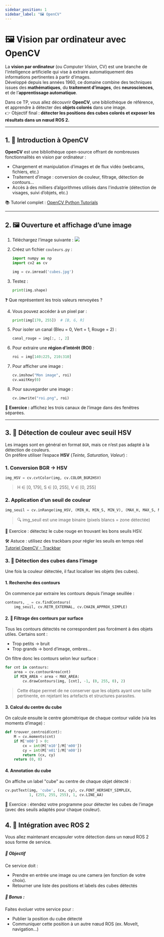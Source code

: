 ```yaml
---
sidebar_position: 1
sidebar_label: "🖼️ OpenCV"
---
```


# 🖼️ Vision par ordinateur avec OpenCV

La **vision par ordinateur** (ou *Computer Vision*, CV) est une branche de l'intelligence artificielle qui vise à extraire automatiquement des informations pertinentes à partir d’images.  
Développé depuis les années 1960, ce domaine combine des techniques issues des **mathématiques**, du **traitement d’images**, des **neurosciences**, et de l’**apprentissage automatique**.

Dans ce TP, vous allez découvrir **OpenCV**, une bibliothèque de référence, et apprendre à détecter des **objets colorés** dans une image.  
👉 Objectif final : **détecter les positions des cubes colorés et exposer les résultats dans un nœud ROS 2.**

---

## 1. 🚀 Introduction à OpenCV

**OpenCV** est une bibliothèque open-source offrant de nombreuses fonctionnalités en vision par ordinateur :

- Chargement et manipulation d’images et de flux vidéo (webcams, fichiers, etc.)
- Traitement d’image : conversion de couleur, filtrage, détection de contours...
- Accès à des milliers d’algorithmes utilisés dans l'industrie (détection de visages, suivi d’objets, etc.)

📚 Tutoriel complet : [OpenCV Python Tutorials](https://docs.opencv.org/4.11.0/d6/d00/tutorial_py_root.html)

---

## 2. 🖼️ Ouverture et affichage d’une image

1. Téléchargez l’image suivante :  ![](/img/vision/cubes.jpg)
   
2. Créez un fichier `couleurs.py` :

    ```python
    import numpy as np
    import cv2 as cv

    img = cv.imread('cubes.jpg')
    ```

3. Testez :

    ```python
    print(img.shape)
    ```

❓ Que représentent les trois valeurs renvoyées ?

4. Vous pouvez accéder à un pixel par :

    ```python
    print(img[170, 255])  # [B, G, R]
    ```

5. Pour isoler un canal (Bleu = 0, Vert = 1, Rouge = 2) :

    ```python
    canal_rouge = img[:, :, 2]
    ```

6. Pour extraire une **région d’intérêt (ROI)** :

    ```python
    roi = img[140:225, 210:310]
    ```

7. Pour afficher une image :

    ```python
    cv.imshow("Mon image", roi)
    cv.waitKey(0)
    ```

8. Pour sauvegarder une image :

    ```python
    cv.imwrite("roi.png", roi)
    ```

🎯 **Exercice :** affichez les trois canaux de l’image dans des fenêtres séparées.

---

## 3. 🎯 Détection de couleur avec seuil HSV

Les images sont en général en format `BGR`, mais ce n’est pas adapté à la détection de couleurs.  
On préfère utiliser l’espace **HSV** (*Teinte, Saturation, Valeur*) :

### 1. Conversion BGR → HSV

```python
img_HSV = cv.cvtColor(img, cv.COLOR_BGR2HSV)
```

> H $\in$ [0, 179], S $\in$ [0, 255], V $\in$ [0, 255]

### 2. Application d’un seuil de couleur

```python
img_seuil = cv.inRange(img_HSV, (MIN_H, MIN_S, MIN_V), (MAX_H, MAX_S, MAX_V))
```

> 🔍 img_seuil est une image binaire (pixels blancs = zone détectée)

🎯 Exercice : détectez le cube rouge en trouvant les bons seuils HSV.

🛠️ Astuce : utilisez des trackbars pour régler les seuils en temps réel [Tutoriel OpenCV - Trackbar](https://docs.opencv.org/4.11.0/d9/dc8/tutorial_py_trackbar.html)


### 3. 🔎 Détection des cubes dans l’image

Une fois la couleur détectée, il faut localiser les objets (les cubes).

#### 1. Recherche des contours

On commence par extraire les contours depuis l’image seuillée :

```python
contours, _ = cv.findContours(
    img_seuil, cv.RETR_EXTERNAL, cv.CHAIN_APPROX_SIMPLE)
```

#### 2. 🎯 Filtrage des contours par surface

Tous les contours détectés ne correspondent pas forcément à des objets utiles. Certains sont :
- Trop petits → bruit
- Trop grands → bord d’image, ombres…  

On filtre donc les contours selon leur surface :
```python
for cnt in contours:
    area = cv.contourArea(cnt)
    if MIN_AREA < area < MAX_AREA:
        cv.drawContours(img, [cnt], -1, (0, 255, 0), 2)
```

> Cette étape permet de ne conserver que les objets ayant une taille pertinente, en rejetant les artefacts et structures parasites.

#### 3. Calcul du centre du cube

On calcule ensuite le centre géométrique de chaque contour valide (via les moments d’image) :


```python
def trouver_centroid(cnt):
    M = cv.moments(cnt)
    if M['m00'] > 0:
        cx = int(M['m10']/M['m00'])
        cy = int(M['m01']/M['m00'])
        return (cx, cy)
    return (0, 0)
```

#### 4. Annotation du cube

On affiche un label "cube" au centre de chaque objet détecté :

```python
cv.putText(img, 'cube', (cx, cy), cv.FONT_HERSHEY_SIMPLEX,
           1, (255, 255, 255), 1, cv.LINE_AA)
```

🎯 Exercice : étendez votre programme pour détecter les cubes de l’image (avec des seuils adaptés pour chaque couleur).

## 4. 🤖 Intégration avec ROS 2

Vous allez maintenant encapsuler votre détection dans un nœud ROS 2 sous forme de service.

##### 🔧 Objectif

Ce service doit :
- Prendre en entrée une image ou une camera (en fonction de votre choix).
- Retourner une liste des positions et labels des cubes détectés

##### 🧪 Bonus : 

Faites évoluer votre service pour :
- Publier la position du cube détecté
- Communiquer cette position à un autre nœud ROS (ex. MoveIt, navigation…)
